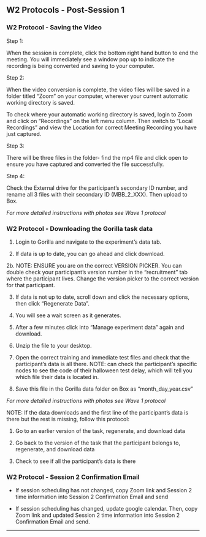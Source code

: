## W2 Protocols - Post-Session 1   

  

### W2 Protocol - Saving the Video 

  

Step 1: 

When the session is complete, click the bottom right hand button to end the meeting. You will immediately see a window pop up to indicate the recording is being converted and saving to your computer.  

 

Step 2: 

When the video conversion is complete, the video files will be saved in a folder titled "Zoom" on your computer, wherever your current automatic working directory is saved.  

  

To check where your automatic working directory is saved, login to Zoom and click on "Recordings" on the left menu column. Then switch to "Local Recordings" and view the Location for correct Meeting Recording you have just captured.  

 

Step 3: 

There will be three files in the folder- find the mp4 file and click open to ensure you have captured and converted the file successfully.  

 

Step 4: 

Check the External drive for the participant's secondary ID number, and rename all 3 files with their secondary ID (MBB_2_XXX). Then upload to Box.  

 

*For more detailed instructions with photos see Wave 1 protocol* 

  

### W2 Protocol - Downloading the Gorilla task data 

  

1. Login to Gorilla and navigate to the experiment's data tab.  

2. If data is up to date, you can go ahead and click download.  

2b. NOTE: ENSURE you are on the correct VERSION PICKER. You can double check your participant's version number in the "recruitment" tab where the participant lives. Change the version picker to the correct version for that participant.   

3. If data is not up to date, scroll down and click the necessary options, then click "Regenerate Data".  

4. You will see a wait screen as it generates.  

5. After a few minutes click into "Manage experiment data" again and download.  

6. Unzip the file to your desktop. 

7. Open the correct training and immediate test files and check that the participant's data is all there. NOTE: can check the participant's specific nodes to see the code of their halloween test delay, which will tell you which file their data is located in. 

8. Save this file in the Gorilla data folder on Box as "month_day_year.csv" 

  

*For more detailed instructions with photos see Wave 1 protocol* 

 

NOTE: If the data downloads and the first line of the participant's data is there but the rest is missing, follow this protocol: 

1. Go to an earlier version of the task, regenerate, and download data 

2. Go back to the version of the task that the participant belongs to, regenerate, and download data 

3. Check to see if all the participant's data is there  

  

### W2 Protocol - Session 2 Confirmation Email 

  

- If session scheduling has not changed, copy Zoom link and Session 2 time information into Session 2 Confirmation Email and send 

- If session scheduling has changed, update google calendar. Then, copy Zoom link and updated Session 2 time information into Session 2 Confirmation Email and send.  

  

------------- 